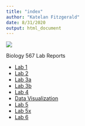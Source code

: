 ```yaml
---
title: "index"
author: "Katelan Fitzgerald"
date: 8/31/2020
output: html_document
---
```


![](IMG_8305.png)

Biology 567 Lab Reports

* [Lab 1](Labs-1-and-2/Lab1.html)
* [Lab 2](Labs-1-and-2/Lab2.html)
* [Lab 3a](Lab3/Lab3a.html)
* [Lab 3b](Lab3/Lab3b.html)
* [Lab 4](Lab4/Lab4.html)
* [Data Visualization](Data_Visualization_Revised.html)
* [Lab 5](Lab5.html)
* [Lab 5x](Lab5x.html)
* [Lab 6](Lab6.html)



